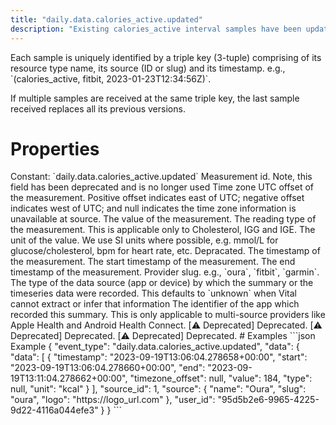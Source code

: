 ```yaml
---
title: "daily.data.calories_active.updated"
description: "Existing calories_active interval samples have been updated"
---
```

<Warning>
Each sample is uniquely identified by a triple key (3-tuple) comprising of its resource type name,
its source (ID or slug) and its timestamp. e.g., `(calories_active, fitbit, 2023-01-23T12:34:56Z)`.

If multiple samples are received at the same triple key, the last sample received replaces all its
previous versions.
</Warning>
# Properties
<ResponseField name="event_type" type="const string" required="true">
Constant: `daily.data.calories_active.updated`
</ResponseField>
<ResponseField name="data" type="TimeseriesData" required="true">
<Expandable title="TimeseriesData" defaultOpen="true">
<ResponseField name="data" type="ClientFacingIntervalSample[]" required="true">
<Expandable title="Item Schema: ClientFacingIntervalSample" defaultOpen="true">
<ResponseField name="id" type="integer | null">
Measurement id. Note, this field has been deprecated and is no longer used
</ResponseField>
<ResponseField name="timezone_offset" type="integer | null">
Time zone UTC offset of the measurement. Positive offset indicates east of UTC; negative offset indicates west of UTC; and null indicates the time zone information is unavailable at source.
</ResponseField>
<ResponseField name="value" type="number" required="true">
The value of the measurement.
</ResponseField>
<ResponseField name="type" type="string | null">
The reading type of the measurement. This is applicable only to Cholesterol, IGG and IGE.
</ResponseField>
<ResponseField name="unit" type="string" required="true">
The unit of the value. We use SI units where possible, e.g. mmol/L for glucose/cholesterol, bpm for heart rate, etc.
</ResponseField>
<ResponseField name="timestamp" type="string" required="true">
Depracated. The timestamp of the measurement.
</ResponseField>
<ResponseField name="start" type="string" required="true">
The start timestamp of the measurement.
</ResponseField>
<ResponseField name="end" type="string" required="true">
The end timestamp of the measurement.
</ResponseField>
</Expandable>
</ResponseField>
<ResponseField name="source_id" type="integer" required="true">
</ResponseField>
<ResponseField name="source" type="ClientFacingSource" required="true">
<Expandable title="ClientFacingSource" defaultOpen="true">
<ResponseField name="provider" type="string" required="true">
Provider slug. e.g., `oura`, `fitbit`, `garmin`.
</ResponseField>
<ResponseField name="type" type="string | null">
The type of the data source (app or device) by which the summary or the timeseries data were recorded. This defaults to `unknown` when Vital cannot extract or infer that information
</ResponseField>
<ResponseField name="app_id" type="string | null">
The identifier of the app which recorded this summary. This is only applicable to multi-source providers like Apple Health and Android Health Connect.
</ResponseField>
<ResponseField name="name" type="string" required="true">
[⚠️ Deprecated] Deprecated.
</ResponseField>
<ResponseField name="slug" type="string" required="true">
[⚠️ Deprecated] Deprecated.
</ResponseField>
<ResponseField name="logo" type="string" required="true">
[⚠️ Deprecated] Deprecated.
</ResponseField>
</Expandable>
</ResponseField>
<ResponseField name="user_id" type="string" required="true">
</ResponseField>
</Expandable>
</ResponseField>
# Examples
<CodeGroup>
```json Example
{
  "event_type": "daily.data.calories_active.updated",
  "data": {
    "data": [
      {
        "timestamp": "2023-09-19T13:06:04.278658+00:00",
        "start": "2023-09-19T13:06:04.278660+00:00",
        "end": "2023-09-19T13:11:04.278662+00:00",
        "timezone_offset": null,
        "value": 184,
        "type": null,
        "unit": "kcal"
      }
    ],
    "source_id": 1,
    "source": {
      "name": "Oura",
      "slug": "oura",
      "logo": "https://logo_url.com"
    },
    "user_id": "95d5b2e6-9965-4225-9d22-4116a044efe3"
  }
}
```
</CodeGroup>
